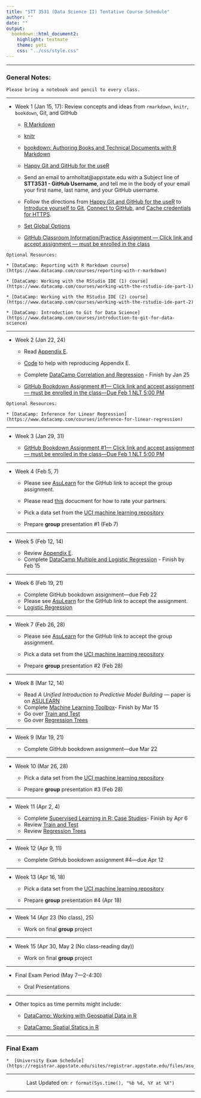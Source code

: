 ```yaml
---
title: "STT 3531 (Data Science II) Tentative Course Schedule"
author: ""
date: ""
output: 
  bookdown::html_document2: 
    highlight: textmate
    theme: yeti
    css: "../css/style.css"
---
```


<script type="text/x-mathjax-config">
MathJax.Hub.Config({
  TeX: { equationNumbers: { autoNumber: "AMS" } }
});
</script>

* * *

### General Notes: {-}

```block
Please bring a notebook and pencil to every class.  
```

* * *

* Week 1 (Jan 15, 17): Review concepts and ideas from `rmarkdown`, `knitr`, `bookdown`, Git, and GitHub
    
    + [R Markdown](http://rmarkdown.rstudio.com/)
    
    + [knitr](https://yihui.name/knitr/)
    
    + [bookdown: Authoring Books and Technical Documents with R Markdown](https://bookdown.org/yihui/bookdown/)
    
    + [Happy Git and GitHub for the useR](http://happygitwithr.com/)

    + Send an email to arnholtat@appstate.edu with a Subject line of **STT3531 - GitHub Username**, and tell me in the body of your email your first name, last name, and your GitHub username.  
    
    + Follow the directions from [Happy Git and GitHub for the useR](http://happygitwithr.com/) to [Introduce yourself to Git](http://happygitwithr.com/hello-git.html), [Connect to GitHub](http://happygitwithr.com/push-pull-github.html), and [Cache credentials for HTTPS](http://happygitwithr.com/credential-caching.html).
    
    + [Set Global Options](https://stat-ata-asu.github.io/STT5812CourseRepo/Rmarkdown/GlobalOptions.html)
    
    + [GitHub Classroom Information/Practice Assignment --- Click link and accept assignment --- must be enrolled in the class](https://classroom.github.com/a/jfwFmKWD)
    
```block
Optional Resources:

* [DataCamp: Reporting with R Markdown course](https://www.datacamp.com/courses/reporting-with-r-markdown)

* [DataCamp: Working with the RStudio IDE (1) course](https://www.datacamp.com/courses/working-with-the-rstudio-ide-part-1)

* [DataCamp: Working with the RStudio IDE (2) course](https://www.datacamp.com/courses/working-with-the-rstudio-ide-part-2)

* [DataCamp: Introduction to Git for Data Science](https://www.datacamp.com/courses/introduction-to-git-for-data-science)
``` 


* * *

* Week 2 (Jan 22, 24)
   
    + Read [Appendix E](./appE.html).  

    + [Code](https://raw.githubusercontent.com/alanarnholt/GeneralStatistics/master/rmarkdown/ResidualGraphs.Rmd) to help with reproducing Appendix E.

    + Complete [DataCamp Correlation and Regression](https://www.datacamp.com/courses/correlation-and-regression) - Finish by Jan 25
    
    + [GitHub Bookdown Assignment #1--- Click link and accept assignment --- must be enrolled in the class---Due Feb 1 NLT 5:00 PM](https://classroom.github.com/a/aR0VkDlh)
    

```block
Optional Resources:

* [DataCamp: Inference for Linear Regression](https://www.datacamp.com/courses/inference-for-linear-regression)
```    

* * *

* Week 3 (Jan 29, 31)

    + [GitHub Bookdown Assignment #1--- Click link and accept assignment --- must be enrolled in the class---Due Feb 1 NLT 5:00 PM](https://classroom.github.com/a/aR0VkDlh)
    
* * *

* Week 4 (Feb 5, 7)
    + Please see [AsuLearn](https://asulearn.appstate.edu) for the GitHub link to accept the group assignment.
    
    + Please read [this](../GroupProjectEval/GroupEvaluation.pdf) docucment for how to rate your partners.
    
    + Pick a data set from the [UCI machine learning repository](https://archive.ics.uci.edu/ml/index.php)

    + Prepare **group** presentation #1 (Feb 7)

* * *

* Week 5 (Feb 12, 14)

    + Review [Appendix E](./appE.html). 
    + Complete [DataCamp Multiple and Logistic Regression](https://www.datacamp.com/courses/multiple-and-logistic-regression) - Finish by Feb 15

* * *

* Week 6 (Feb 19, 21)

    + Complete GitHub bookdown assignment---due Feb 22
    + Please see [AsuLearn](https://asulearn.appstate.edu) for the GitHub link to accept the assignment.
    + [Logistic Regression](../rmarkdown/HW1later.html)

* * *

* Week 7 (Feb 26, 28)

    + Please see [AsuLearn](https://asulearn.appstate.edu) for the GitHub link to accept the group assignment.

    + Pick a data set from the [UCI machine learning repository](https://archive.ics.uci.edu/ml/index.php)
    
    + Prepare **group** presentation #2 (Feb 28)
    
    

* * *      

* Week 8 (Mar 12, 14)

    + Read *A Unified Introduction to Predictive Model Building* --- paper is on [ASULEARN](https://asulearn.appstate.edu/)
    + Complete [Machine Learning Toolbox](https://www.datacamp.com/courses/machine-learning-toolbox)- Finish by Mar 15
    +  Go over [Train and Test](../rmarkdown/TrainAndTestPartitions.html)
    +  Go over [Regression Trees](../rmarkdown/RegressionTrees.html)

* * *

* Week 9 (Mar 19, 21)

    + Complete GitHub bookdown assignment---due Mar 22

* * *

* Week 10 (Mar 26, 28)

    + Pick a data set from the [UCI machine learning repository](https://archive.ics.uci.edu/ml/index.php)
    
    + Prepare **group** presentation #3 (Feb 28)

* * * 

* Week 11 (Apr 2, 4)

    + Complete [Supervised Learning in R: Case Studies](https://www.datacamp.com/courses/supervised-learning-in-r-case-studies)- Finish by Apr 6
    +  Review [Train and Test](../rmarkdown/TrainAndTestPartitions.html)
    +  Review [Regression Trees](../rmarkdown/RegressionTrees.html)

* * *

* Week 12 (Apr 9, 11)

    + Complete GitHub bookdown assignment #4---due Apr 12

* * *

* Week 13 (Apr 16, 18)

    + Pick a data set from the [UCI machine learning repository](https://archive.ics.uci.edu/ml/index.php)

    + Prepare **group** presentation #4 (Apr 18)

* * * 

* Week 14 (Apr 23 (No class), 25)
  
    + Work on final **group** project

* * *

* Week 15 (Apr 30, May 2 (No class-reading day))

    + Work on final **group** project

* * *

* Final Exam Period (May 7---2-4:30)

    + Oral Presentations

* * *

* Other topics as time permits might include:

    + [DataCamp: Working with Geospatial Data in R](https://www.datacamp.com/courses/working-with-geospatial-data-in-r)

    + [DataCamp: Spatial Statics in R](https://www.datacamp.com/courses/spatial-statistics-in-r)
    
* * *    

### Final Exam {-}

```block
*  [University Exam Schedule](https://registrar.appstate.edu/sites/registrar.appstate.edu/files/asu_spring_2018_exam_schedule.pdf)
```

________________

<center> Last Updated on: `r format(Sys.time(), "%b %d, %Y at %X")` </center>

________________
